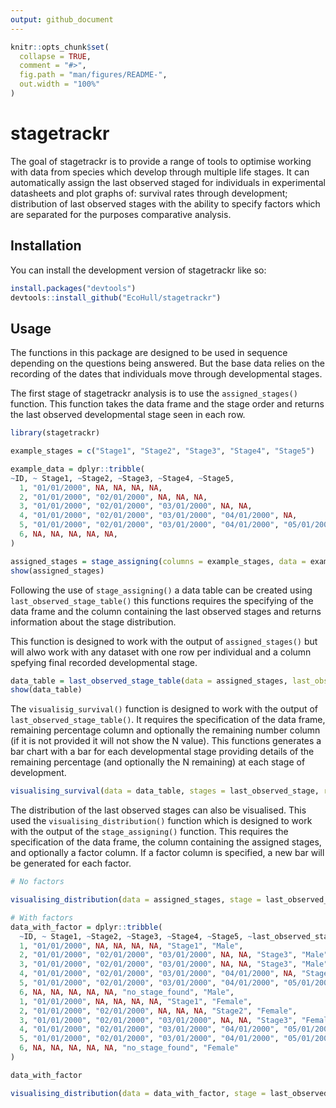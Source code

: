 ```yaml
---
output: github_document
---
```


<!-- README.md is generated from README.Rmd. Please edit that file -->

```r
knitr::opts_chunk$set(
  collapse = TRUE,
  comment = "#>",
  fig.path = "man/figures/README-",
  out.width = "100%"
)
```

# stagetrackr

<!-- badges: start -->

<!-- badges: end -->

The goal of stagetrackr is to provide a range of tools to optimise working with data from species which develop through multiple life stages. It can automatically assign the last observed staged for individuals in experimental datasheets and plot graphs of: survival rates through development; distribution of last observed stages with the ability to specify factors which are separated for the purposes comparative analysis.

## Installation

You can install the development version of stagetrackr like so:

``` r
install.packages("devtools")
devtools::install_github("EcoHull/stagetrackr")
```

## Usage

The functions in this package are designed to be used in sequence depending on the questions being answered. But the base data relies on the recording of the dates that individuals move through developmental stages.

The first stage of stagetrackr analysis is to use the `assigned_stages()` function. This function takes the data frame and the stage order and returns the last observed developmental stage seen in each row.

```r
library(stagetrackr)

example_stages = c("Stage1", "Stage2", "Stage3", "Stage4", "Stage5")

example_data = dplyr::tribble(
~ID, ~ Stage1, ~Stage2, ~Stage3, ~Stage4, ~Stage5,
  1, "01/01/2000", NA, NA, NA, NA,
  2, "01/01/2000", "02/01/2000", NA, NA, NA,
  3, "01/01/2000", "02/01/2000", "03/01/2000", NA, NA,
  4, "01/01/2000", "02/01/2000", "03/01/2000", "04/01/2000", NA,
  5, "01/01/2000", "02/01/2000", "03/01/2000", "04/01/2000", "05/01/2000",
  6, NA, NA, NA, NA, NA,
)

assigned_stages = stage_assigning(columns = example_stages, data = example_data)
show(assigned_stages)
```

Following the use of `stage_assigning()` a data table can be created using `last_observed_stage_table()` this functions requires the specifying of the data frame and the column containing the last observed stages and returns information about the stage distribution.

This function is designed to work with the output of `assigned_stages()` but will alwo work with any dataset with one row per individual and a column spefying final recorded developmental stage.

```r

data_table = last_observed_stage_table(data = assigned_stages, last_observed_stage = "last_observed_stage")
show(data_table)
```

The `visualisig_survival()` function is designed to work with the output of `last_observed_stage_table()`. It requires the specification of the data frame, remaining percentage column and optionally the remaining number column (if it is not provided it will not show the N value). This functions generates a bar chart with a bar for each developmental stage providing details of the remaining percentage (and optionally the N remaining) at each stage of development.

```r

visualising_survival(data = data_table, stages = last_observed_stage, remaining_percentage = remaining_percentage, remaining_number = remaining_n)

```

The distribution of the last observed stages can also be visualised. This used the `visualising_distribution()` function which is designed to work with the output of the `stage_assigning()` function. This requires the specification of the data frame, the column containing the assigned stages, and optionally a factor column. If a factor column is specified, a new bar will be generated for each factor.

```r

# No factors

visualising_distribution(data = assigned_stages, stage = last_observed_stage)

```

```r

# With factors
data_with_factor = dplyr::tribble(
  ~ID, ~ Stage1, ~Stage2, ~Stage3, ~Stage4, ~Stage5, ~last_observed_stage, ~Sex,
  1, "01/01/2000", NA, NA, NA, NA, "Stage1", "Male",
  2, "01/01/2000", "02/01/2000", "03/01/2000", NA, NA, "Stage3", "Male",
  3, "01/01/2000", "02/01/2000", "03/01/2000", NA, NA, "Stage3", "Male",
  4, "01/01/2000", "02/01/2000", "03/01/2000", "04/01/2000", NA, "Stage4", "Male",
  5, "01/01/2000", "02/01/2000", "03/01/2000", "04/01/2000", "05/01/2000", "Stage5", "Male",
  6, NA, NA, NA, NA, NA, "no_stage_found", "Male",
  1, "01/01/2000", NA, NA, NA, NA, "Stage1", "Female",
  2, "01/01/2000", "02/01/2000", NA, NA, NA, "Stage2", "Female",
  3, "01/01/2000", "02/01/2000", "03/01/2000", NA, NA, "Stage3", "Female",
  4, "01/01/2000", "02/01/2000", "03/01/2000", "04/01/2000", "05/01/2000", "Stage5", "Female",
  5, "01/01/2000", "02/01/2000", "03/01/2000", "04/01/2000", "05/01/2000", "Stage5", "Female",
  6, NA, NA, NA, NA, NA, "no_stage_found", "Female"
)

data_with_factor
```

``` r
visualising_distribution(data = data_with_factor, stage = last_observed_stage, factor = Sex)

```

